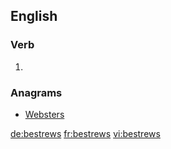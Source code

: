 ==English==

===Verb===
{{head|en}}

# {{en-third-person singular of|bestrew}}

===Anagrams===
* [[Websters#English|Websters]]

[[de:bestrews]]
[[fr:bestrews]]
[[vi:bestrews]]